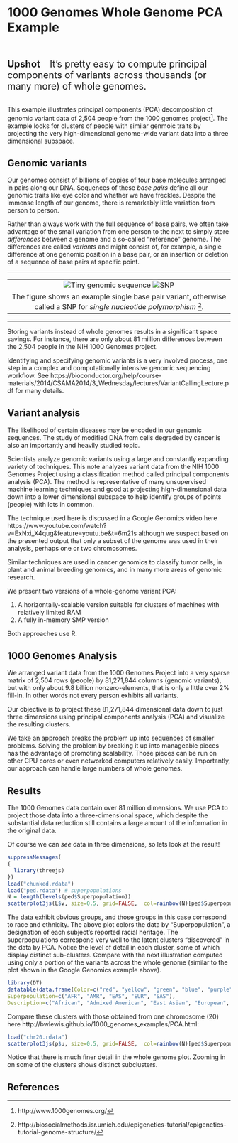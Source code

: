 # 1000 Genomes Whole Genome PCA Example

<br/><br/>
<font style="font-size: 150%; font-weight: bold;">Upshot</font> <font style="font-size: 150%;">&nbsp;&nbsp;&nbsp;It's pretty easy to compute principal components of variants across thousands (or many more) of whole genomes.</font>
<br/><br/>

This example illustrates principal components (PCA) decomposition of genomic
variant data of 2,504 people from the 1000 genomes project[^1].  The example
looks for clusters of people with similar genmoic traits by projecting the very
high-dimensional genome-wide variant data into a three dimensional subspace.



## Genomic variants

Our genomes consist of billions of copies of four base molecules arranged in
pairs along our DNA. Sequences of these _base pairs_ define all our genomic
traits like eye color and whether we have freckles. Despite the immense length
of our genome, there is remarkably little variation from person to person.

Rather than always work with the full sequence of base pairs, we often
take advantage of the small variation from one person to the next to simply
store _differences_ between a genome and a so-called "reference" genome.
The differences are called _variants_ and might consist of, for example,
a single difference at one genomic position in a base pair, or an
insertion or deletion of a sequence of base pairs at specific point.

<hr/>
<table>
<tr><td align="center">
![Tiny genomic sequence](snp.png)
![SNP](snp1.png)
<tr><td align="center">
The figure shows an example single base pair variant, otherwise called
a SNP for _single nucleotide polymorphism_ [^2].
</table>
<hr/>

Storing variants instead of whole genomes results in a significant
space savings. For instance, there are only about 81 million differences
between the 2,504 people in the NIH 1000 Genomes project.

Identifying and specifying genomic variants is a very involved process, one
step in a complex and computationally intensive genomic sequencing
workflow. See
https://bioconductor.org/help/course-materials/2014/CSAMA2014/3_Wednesday/lectures/VariantCallingLecture.pdf
for many details.



## Variant analysis

The likelihood of certain diseases may be encoded in our genomic sequences.
The study of modified DNA from cells degraded by cancer is also an importantly
and heavily studied topic.

Scientists analyze genomic variants using a large and constantly expanding
variety of techniques. This note analyzes variant data from the NIH 1000
Genomes Project using a classification method called principal components
analysis (PCA). The method is representative of many unsupervised machine
learning techniques and good at projecting high-dimensional data down into a
lower dimensional subspace to help identify groups of points (people) with lots
in common.

The technique used here is discussed in a Google Genomics video here
https://www.youtube.com/watch?v=ExNxi_X4qug&feature=youtu.be&t=6m21s although
we suspect based on the presented output that only a subset of the genome was
used in their analysis, perhaps one or two chromosomes.

Similar techniques are used in cancer genomics to classify tumor cells, in
plant and animal breeding genomics, and in many more areas of genomic research.

We present two versions of a whole-genome variant PCA:

1. A horizontally-scalable version suitable for clusters of machines with relatively limited RAM
2. A fully in-memory SMP version

Both approaches use R.


## 1000 Genomes Analysis

We arranged variant data from the 1000 Genomes Project into a very sparse matrix
of 2,504 rows (people) by 81,271,844 columns (genomic variants), but with only
about 9.8 billion nonzero-elements, that is only a little over 2% fill-in.  In
other words not every person exhibits all variants.

Our objective is to project these 81,271,844 dimensional data down to just
three dimensions using principal components analysis (PCA) and visualize the
resulting clusters.

We take an approach breaks the problem up into sequences of smaller problems.
Solving the problem by breaking it up into manageable pieces has the advantage
of promoting scalability. Those pieces can be run on other CPU cores or even
networked computers relatively easily.  Importantly, our approach can handle
large numbers of whole genomes.


## Results

The 1000 Genomes data contain over 81 million dimensions. We use PCA to project
those data into a three-dimensional space, which despite the substantial data
reduction still contains a large amount of the information in the original
data.

Of course we can _see_ data in three dimensions, so lets look at the result!
```r
suppressMessages(
{
  library(threejs)
})
load("chunked.rdata")
load("ped.rdata") # superpopulations
N = length(levels(ped$Superpopulation))
scatterplot3js(L$v, size=0.5, grid=FALSE,  col=rainbow(N)[ped$Superpopulation])
```
The data exhibit obvious groups, and those groups in this case correspond to race and ethnicity.
The above plot colors the data by "Superpopulation", a designation of each
subject's reported racial heritage. The superpopulations correspond very well
to the latent clusters "discovered" in the data by PCA. Notice the level
of detail in each cluster, some of which display distinct sub-clusters.
Compare with the next illustration computed using only a portion of the
variants across the whole genome (similar to the plot shown in the Google
Genomics example above).
```r
library(DT)
datatable(data.frame(Color=c("red", "yellow", "green", "blue", "purple"),
Superpopulation=c("AFR", "AMR", "EAS", "EUR", "SAS"),
Description=c("African", "Admixed American", "East Asian", "European", "South Asian")), options = list(dom='t', columnDefs=list(list(targets=0:2, class="dt-right"))), rownames=FALSE)
```

Compare these clusters with those obtained from one chromosome (20) here
http://bwlewis.github.io/1000_genomes_examples/PCA.html:
```r
load("chr20.rdata")
scatterplot3js(p$u, size=0.5, grid=FALSE,  col=rainbow(N)[ped$Superpopulation])
```
Notice that there is much finer detail in the whole genome plot. Zooming in on
some of the clusters shows distinct subclusters.




## References

[^1]: http://www.1000genomes.org/
[^2]: http://biosocialmethods.isr.umich.edu/epigenetics-tutorial/epigenetics-tutorial-genome-structure/
